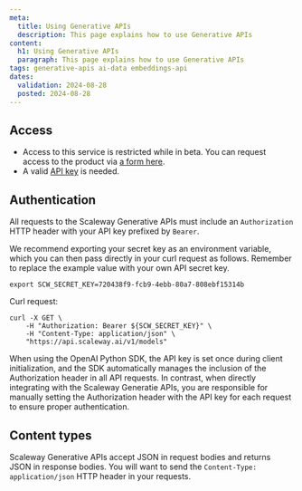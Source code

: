 ```yaml
---
meta:
  title: Using Generative APIs
  description: This page explains how to use Generative APIs
content:
  h1: Using Generative APIs
  paragraph: This page explains how to use Generative APIs
tags: generative-apis ai-data embeddings-api
dates:
  validation: 2024-08-28
  posted: 2024-08-28
---
```


## Access

- Access to this service is restricted while in beta. You can request access to the product via [a form here](https://www.scaleway.com/en/betas/#generative-api).
- A valid [API key](/identity-and-access-management/iam/how-to/create-api-keys/) is needed.

## Authentication

All requests to the Scaleway Generative APIs must include an `Authorization` HTTP header with your API key prefixed by `Bearer`.

We recommend exporting your secret key as an environment variable, which you can then pass directly in your curl request as follows. Remember to replace the example value with your own API secret key.

```
export SCW_SECRET_KEY=720438f9-fcb9-4ebb-80a7-808ebf15314b
```

Curl request:

```
curl -X GET \
    -H "Authorization: Bearer ${SCW_SECRET_KEY}" \
    -H "Content-Type: application/json" \
    "https://api.scaleway.ai/v1/models"
```

When using the OpenAI Python SDK, the API key is set once during client initialization, and the SDK automatically manages the inclusion of the Authorization header in all API requests. 
In contrast, when directly integrating with the Scaleway Generatie APIs, you are responsible for manually setting the Authorization header with the API key for each request to ensure proper authentication.

## Content types

Scaleway Generative APIs accept JSON in request bodies and returns JSON in response bodies. 
You will want to send the `Content-Type: application/json` HTTP header in your requests.






